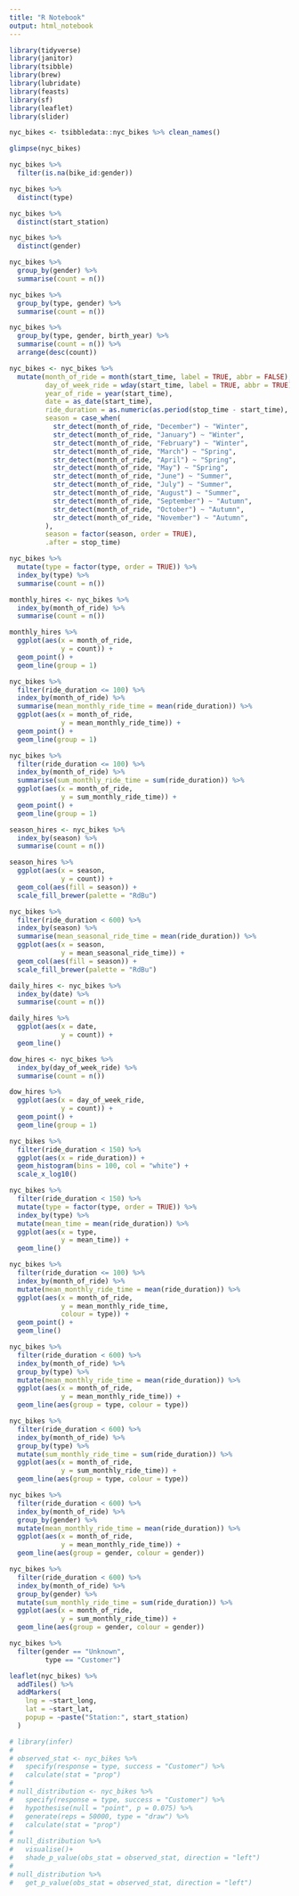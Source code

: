 ```yaml
---
title: "R Notebook"
output: html_notebook
---
```


```r
library(tidyverse)
library(janitor)
library(tsibble)
library(brew)
library(lubridate)
library(feasts)
library(sf)
library(leaflet)
library(slider)
```


```r
nyc_bikes <- tsibbledata::nyc_bikes %>% clean_names()
```


```r
glimpse(nyc_bikes)
```


```r
nyc_bikes %>% 
  filter(is.na(bike_id:gender))
```


```r
nyc_bikes %>% 
  distinct(type)

nyc_bikes %>% 
  distinct(start_station)

nyc_bikes %>% 
  distinct(gender)
```


```r
nyc_bikes %>% 
  group_by(gender) %>% 
  summarise(count = n())
```

```r
nyc_bikes %>% 
  group_by(type, gender) %>% 
  summarise(count = n())
```


```r
nyc_bikes %>% 
  group_by(type, gender, birth_year) %>% 
  summarise(count = n()) %>% 
  arrange(desc(count))
```


```r
nyc_bikes <- nyc_bikes %>% 
  mutate(month_of_ride = month(start_time, label = TRUE, abbr = FALSE),
         day_of_week_ride = wday(start_time, label = TRUE, abbr = TRUE),
         year_of_ride = year(start_time),
         date = as_date(start_time),
         ride_duration = as.numeric(as.period(stop_time - start_time), "minutes"),
         season = case_when(
           str_detect(month_of_ride, "December") ~ "Winter",
           str_detect(month_of_ride, "January") ~ "Winter",
           str_detect(month_of_ride, "February") ~ "Winter",
           str_detect(month_of_ride, "March") ~ "Spring",
           str_detect(month_of_ride, "April") ~ "Spring",
           str_detect(month_of_ride, "May") ~ "Spring",
           str_detect(month_of_ride, "June") ~ "Summer",
           str_detect(month_of_ride, "July") ~ "Summer",
           str_detect(month_of_ride, "August") ~ "Summer",
           str_detect(month_of_ride, "September") ~ "Autumn",
           str_detect(month_of_ride, "October") ~ "Autumn",
           str_detect(month_of_ride, "November") ~ "Autumn",
         ),
         season = factor(season, order = TRUE),
         .after = stop_time)
```


```r
nyc_bikes %>% 
  mutate(type = factor(type, order = TRUE)) %>% 
  index_by(type) %>% 
  summarise(count = n())
```


```r
monthly_hires <- nyc_bikes %>% 
  index_by(month_of_ride) %>% 
  summarise(count = n())

monthly_hires %>% 
  ggplot(aes(x = month_of_ride,
             y = count)) +
  geom_point() +
  geom_line(group = 1)
```


```r
nyc_bikes %>%
  filter(ride_duration <= 100) %>% 
  index_by(month_of_ride) %>%
  summarise(mean_monthly_ride_time = mean(ride_duration)) %>% 
  ggplot(aes(x = month_of_ride,
             y = mean_monthly_ride_time)) +
  geom_point() +
  geom_line(group = 1)
```


```r
nyc_bikes %>%
  filter(ride_duration <= 100) %>% 
  index_by(month_of_ride) %>%
  summarise(sum_monthly_ride_time = sum(ride_duration)) %>% 
  ggplot(aes(x = month_of_ride,
             y = sum_monthly_ride_time)) +
  geom_point() +
  geom_line(group = 1)
```


```r
season_hires <- nyc_bikes %>% 
  index_by(season) %>% 
  summarise(count = n())

season_hires %>% 
  ggplot(aes(x = season,
             y = count)) +
  geom_col(aes(fill = season)) +
  scale_fill_brewer(palette = "RdBu")
```


```r
nyc_bikes %>% 
  filter(ride_duration < 600) %>% 
  index_by(season) %>% 
  summarise(mean_seasonal_ride_time = mean(ride_duration)) %>% 
  ggplot(aes(x = season,
             y = mean_seasonal_ride_time)) +
  geom_col(aes(fill = season)) +
  scale_fill_brewer(palette = "RdBu")
```


```r
daily_hires <- nyc_bikes %>% 
  index_by(date) %>% 
  summarise(count = n())

daily_hires %>% 
  ggplot(aes(x = date,
             y = count)) +
  geom_line()
```



```r
dow_hires <- nyc_bikes %>% 
  index_by(day_of_week_ride) %>% 
  summarise(count = n())

dow_hires %>% 
  ggplot(aes(x = day_of_week_ride,
             y = count)) +
  geom_point() +
  geom_line(group = 1)
```



```r
nyc_bikes %>%
  filter(ride_duration < 150) %>% 
  ggplot(aes(x = ride_duration)) +
  geom_histogram(bins = 100, col = "white") +
  scale_x_log10()
```



```r
nyc_bikes %>%
  filter(ride_duration < 150) %>% 
  mutate(type = factor(type, order = TRUE)) %>% 
  index_by(type) %>% 
  mutate(mean_time = mean(ride_duration)) %>% 
  ggplot(aes(x = type,
             y = mean_time)) +
  geom_line()
```


```r
nyc_bikes %>%
  filter(ride_duration <= 100) %>% 
  index_by(month_of_ride) %>%
  mutate(mean_monthly_ride_time = mean(ride_duration)) %>% 
  ggplot(aes(x = month_of_ride,
             y = mean_monthly_ride_time,
             colour = type)) +
  geom_point() +
  geom_line()
```


```r
nyc_bikes %>%
  filter(ride_duration < 600) %>% 
  index_by(month_of_ride) %>%
  group_by(type) %>% 
  mutate(mean_monthly_ride_time = mean(ride_duration)) %>% 
  ggplot(aes(x = month_of_ride,
             y = mean_monthly_ride_time)) +
  geom_line(aes(group = type, colour = type))
```


```r
nyc_bikes %>%
  filter(ride_duration < 600) %>% 
  index_by(month_of_ride) %>%
  group_by(type) %>% 
  mutate(sum_monthly_ride_time = sum(ride_duration)) %>% 
  ggplot(aes(x = month_of_ride,
             y = sum_monthly_ride_time)) +
  geom_line(aes(group = type, colour = type))
```


```r
nyc_bikes %>%
  filter(ride_duration < 600) %>% 
  index_by(month_of_ride) %>%
  group_by(gender) %>% 
  mutate(mean_monthly_ride_time = mean(ride_duration)) %>% 
  ggplot(aes(x = month_of_ride,
             y = mean_monthly_ride_time)) +
  geom_line(aes(group = gender, colour = gender))
```


```r
nyc_bikes %>%
  filter(ride_duration < 600) %>% 
  index_by(month_of_ride) %>%
  group_by(gender) %>% 
  mutate(sum_monthly_ride_time = sum(ride_duration)) %>% 
  ggplot(aes(x = month_of_ride,
             y = sum_monthly_ride_time)) +
  geom_line(aes(group = gender, colour = gender))
```



```r
nyc_bikes %>% 
  filter(gender == "Unknown",
         type == "Customer") 
```




```r
leaflet(nyc_bikes) %>% 
  addTiles() %>% 
  addMarkers(
    lng = ~start_long,
    lat = ~start_lat,
    popup = ~paste("Station:", start_station)
  )
```



```r
# library(infer)
# 
# observed_stat <- nyc_bikes %>% 
#   specify(response = type, success = "Customer") %>% 
#   calculate(stat = "prop")
# 
# null_distribution <- nyc_bikes %>% 
#   specify(response = type, success = "Customer") %>% 
#   hypothesise(null = "point", p = 0.075) %>% 
#   generate(reps = 50000, type = "draw") %>% 
#   calculate(stat = "prop")
# 
# null_distribution %>% 
#   visualise()+
#   shade_p_value(obs_stat = observed_stat, direction = "left")
# 
# null_distribution %>% 
#   get_p_value(obs_stat = observed_stat, direction = "left")
```




